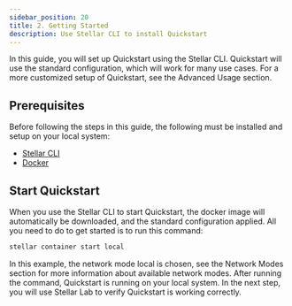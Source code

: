 ```yaml
---
sidebar_position: 20
title: 2. Getting Started
description: Use Stellar CLI to install Quickstart
---
```


In this guide, you will set up Quickstart using the Stellar CLI. Quickstart will use the standard configuration, which will work for many use cases. For a more customized setup of Quickstart, see the Advanced Usage section.

## Prerequisites
Before following the steps in this guide, the following must be installed and setup on your local system:

* [Stellar CLI](https://developers.stellar.org/docs/build/smart-contracts/getting-started/setup#install-the-stellar-cli)
* [Docker](https://docs.docker.com/get-started/get-docker/)

## Start Quickstart
When you use the Stellar CLI to start Quickstart, the docker image will automatically be downloaded, and the standard configuration applied. All you need to do to get started is to run this command: 

```sh 
stellar container start local
```

In this example, the network mode local is chosen, see the Network Modes section for more information about available network modes. After running the command, Quickstart is running on your local system. In the next step, you will use Stellar Lab to verify Quickstart is working correctly.
